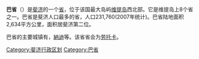 {{not|巴区}}
'''巴省'''（{{lang-fj|Ba province}}）是[[斐济|斐济]]的一个[[省|省]]，位于该国最大岛屿[[维提岛|维提岛]]西北部。它是维提岛上8个省之一。巴省是斐济人口最多的省，人口231,760(2007年统计)。巴省陆地面积2,634平方公里，面积居斐济第二位。

巴省的主要城镇有{{link-en|巴镇|Ba_(town)}}，[[納迪|納迪]]等。该省省会为[[劳托卡|劳托卡]]。


{{斐济行政区划}}


[[Category:斐济行政区划|Category:斐济行政区划]]
[[Category:巴省|Category:巴省]]